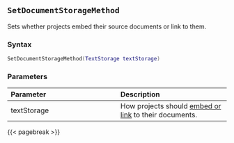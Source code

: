 ## `SetDocumentStorageMethod`

Sets whether projects embed their source documents or link to them.

### Syntax {-}

``` .lua
SetDocumentStorageMethod(TextStorage textStorage)
```

### Parameters {-}

**Parameter** | **Description**
| :-- | :-- |
textStorage | How projects should [embed or link](#textstorage) to their documents.

{{< pagebreak >}}


